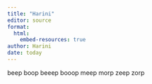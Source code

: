 ```yaml
---
title: "Harini"
editor: source
format: 
  html:
    embed-resources: true
author: Harini
date: today 
---
```


beep boop beeep booop 
meep morp zeep zorp